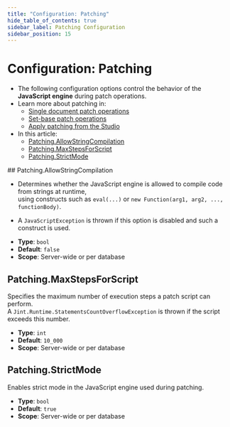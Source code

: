 ```yaml
---
title: "Configuration: Patching"
hide_table_of_contents: true
sidebar_label: Patching Configuration
sidebar_position: 15
---
```



# Configuration: Patching
<Admonition type="note" title="">

* The following configuration options control the behavior of the **JavaScript engine** during patch operations.
* Learn more about patching in:
  *  [Single document patch operations](../../client-api/operations/patching/single-document.mdx)
  *  [Set-base patch operations](../../client-api/operations/patching/set-based.mdx)
  *  [Apply patching from the Studio](../../studio/database/documents/patch-view.mdx)
* In this article:
    * [Patching.AllowStringCompilation](../../server/configuration/patching-configuration.mdx#patchingallowstringcompilation)
    * [Patching.MaxStepsForScript](../../server/configuration/patching-configuration.mdx#patchingmaxstepsforscript)
    * [Patching.StrictMode](../../server/configuration/patching-configuration.mdx#patchingstrictmode)

</Admonition>
## Patching.AllowStringCompilation

* Determines whether the JavaScript engine is allowed to compile code from strings at runtime,  
  using constructs such as `eval(...)` or `new Function(arg1, arg2, ..., functionBody)`.

* A `JavaScriptException` is thrown if this option is disabled and such a construct is used.
- **Type**: `bool`
- **Default**: `false`
- **Scope**: Server-wide or per database



## Patching.MaxStepsForScript

Specifies the maximum number of execution steps a patch script can perform.  
A `Jint.Runtime.StatementsCountOverflowException` is thrown if the script exceeds this number.

- **Type**: `int`
- **Default**: `10_000`
- **Scope**: Server-wide or per database



## Patching.StrictMode

Enables strict mode in the JavaScript engine used during patching.

- **Type**: `bool`
- **Default**: `true`
- **Scope**: Server-wide or per database


